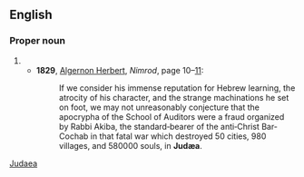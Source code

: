 {{also|Judaea}}
==English==

===Proper noun===
{{en-proper noun}}

# {{archaic spelling of|Judea}}
#* '''1829''', [http://en.wikipedia.org/wiki/Algernon_Herbert Algernon Herbert], ''Nimrod'',  page 10–[http://books.google.com/books?id=3fooAAAAYAAJ&hl=en&pg=PA11#v=onepage&q&f=false 11]:
#*: If we consider his immense reputation for Hebrew learning, the atrocity of his character, and the strange machinations he set on foot, we may not unreasonably conjecture that the apocrypha of the School of Auditors were a fraud organized by Rabbi Akiba, the standard‐bearer of the anti‐Christ Bar‐Cochab in that fatal war which destroyed 50 cities, 980 villages, and 580000 souls, in '''Judæa'''.

[[Category:English terms spelled with Æ|Judaea]]